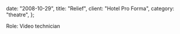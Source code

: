 
  date: "2008-10-29",
  title: "Relief",
  client: "Hotel Pro Forma",
  category: "theatre",
};

<YouTube videoId="_snIxP7qTbo" />

Role: Video technician
